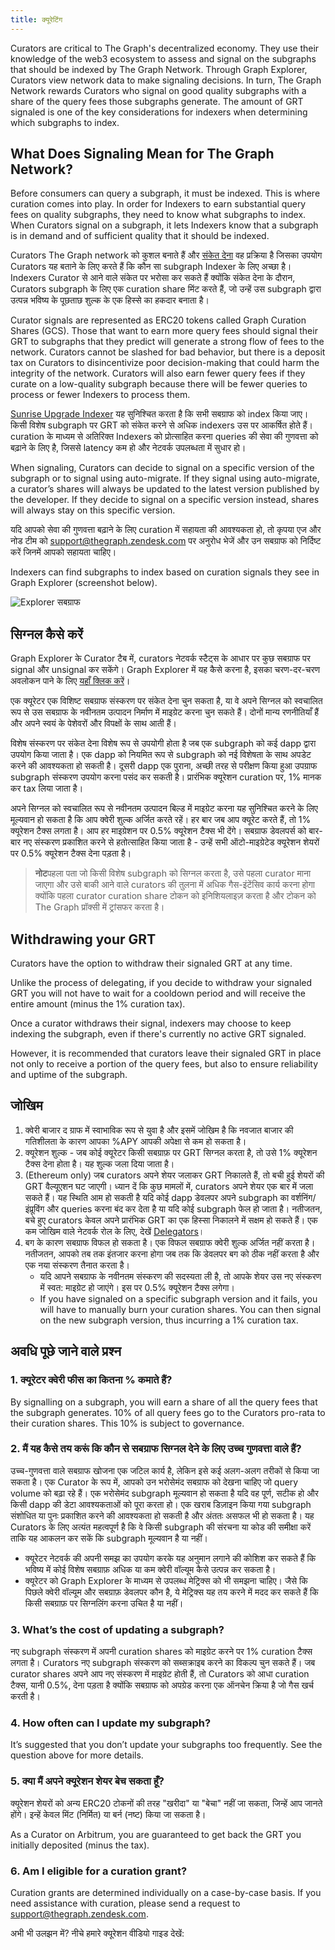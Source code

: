 ```yaml
---
title: क्यूरेटिंग
---
```


Curators are critical to The Graph's decentralized economy. They use their knowledge of the web3 ecosystem to assess and signal on the subgraphs that should be indexed by The Graph Network. Through Graph Explorer, Curators view network data to make signaling decisions. In turn, The Graph Network rewards Curators who signal on good quality subgraphs with a share of the query fees those subgraphs generate. The amount of GRT signaled is one of the key considerations for indexers when determining which subgraphs to index.

## What Does Signaling Mean for The Graph Network?

Before consumers can query a subgraph, it must be indexed. This is where curation comes into play. In order for Indexers to earn substantial query fees on quality subgraphs, they need to know what subgraphs to index. When Curators signal on a subgraph, it lets Indexers know that a subgraph is in demand and of sufficient quality that it should be indexed.

Curators The Graph network को कुशल बनाते हैं और [संकेत देना](#how-to-signal) वह प्रक्रिया है जिसका उपयोग Curators यह बताने के लिए करते हैं कि कौन सा subgraph Indexer के लिए अच्छा है। Indexers Curator से आने वाले संकेत पर भरोसा कर सकते हैं क्योंकि संकेत देना के दौरान, Curators subgraph के लिए एक curation share मिंट करते हैं, जो उन्हें उस subgraph द्वारा उत्पन्न भविष्य के पूछताछ शुल्क के एक हिस्से का हकदार बनाता है।

Curator signals are represented as ERC20 tokens called Graph Curation Shares (GCS). Those that want to earn more query fees should signal their GRT to subgraphs that they predict will generate a strong flow of fees to the network. Curators cannot be slashed for bad behavior, but there is a deposit tax on Curators to disincentivize poor decision-making that could harm the integrity of the network. Curators will also earn fewer query fees if they curate on a low-quality subgraph because there will be fewer queries to process or fewer Indexers to process them.

[Sunrise Upgrade Indexer](/archived/sunrise/#what-is-the-upgrade-indexer) यह सुनिश्चित करता है कि सभी सबग्राफ को index किया जाए। किसी विशेष subgraph पर GRT को संकेत करने से अधिक indexers उस पर आकर्षित होते हैं। curation के माध्यम से अतिरिक्त Indexers को प्रोत्साहित करना queries की सेवा की गुणवत्ता को बढ़ाने के लिए है, जिससे latency कम हो और नेटवर्क उपलब्धता में सुधार हो।

When signaling, Curators can decide to signal on a specific version of the subgraph or to signal using auto-migrate. If they signal using auto-migrate, a curator’s shares will always be updated to the latest version published by the developer. If they decide to signal on a specific version instead, shares will always stay on this specific version.

यदि आपको सेवा की गुणवत्ता बढ़ाने के लिए curation में सहायता की आवश्यकता हो, तो कृपया एज और नोड टीम को support@thegraph.zendesk.com पर अनुरोध भेजें और उन सबग्राफ को निर्दिष्ट करें जिनमें आपको सहायता चाहिए।

Indexers can find subgraphs to index based on curation signals they see in Graph Explorer (screenshot below).

![Explorer सबग्राफ](/img/explorer-subgraphs.png)

## सिग्नल कैसे करें

Graph Explorer के Curator टैब में, curators नेटवर्क स्टैट्स के आधार पर कुछ सबग्राफ पर signal और unsignal कर सकेंगे। Graph Explorer में यह कैसे करना है, इसका चरण-दर-चरण अवलोकन पाने के लिए [यहाँ क्लिक करें](/subgraphs/explorer/)।

एक क्यूरेटर एक विशिष्ट सबग्राफ संस्करण पर संकेत देना चुन सकता है, या वे अपने सिग्नल को स्वचालित रूप से उस सबग्राफ के नवीनतम उत्पादन निर्माण में माइग्रेट करना चुन सकते हैं। दोनों मान्य रणनीतियाँ हैं और अपने स्वयं के पेशेवरों और विपक्षों के साथ आती हैं।

विशेष संस्करण पर संकेत देना विशेष रूप से उपयोगी होता है जब एक subgraph को कई dapp द्वारा उपयोग किया जाता है। एक dapp को नियमित रूप से subgraph को नई विशेषता के साथ अपडेट करने की आवश्यकता हो सकती है। दूसरी dapp एक पुराना, अच्छी तरह से परीक्षण किया हुआ उपग्राफ subgraph संस्करण उपयोग करना पसंद कर सकती है। प्रारंभिक क्यूरेशन curation पर, 1% मानक कर tax लिया जाता है।

अपने सिग्नल को स्वचालित रूप से नवीनतम उत्पादन बिल्ड में माइग्रेट करना यह सुनिश्चित करने के लिए मूल्यवान हो सकता है कि आप क्वेरी शुल्क अर्जित करते रहें। हर बार जब आप क्यूरेट करते हैं, तो 1% क्यूरेशन टैक्स लगता है। आप हर माइग्रेशन पर 0.5% क्यूरेशन टैक्स भी देंगे। सबग्राफ डेवलपर्स को बार-बार नए संस्करण प्रकाशित करने से हतोत्साहित किया जाता है - उन्हें सभी ऑटो-माइग्रेटेड क्यूरेशन शेयरों पर 0.5% क्यूरेशन टैक्स देना पड़ता है।

> **नोट**पहला पता जो किसी विशेष subgraph को सिग्नल करता है, उसे पहला curator माना जाएगा और उसे बाकी आने वाले curators की तुलना में अधिक गैस-इंटेंसिव कार्य करना होगा क्योंकि पहला curator curation share टोकन को इनिशियलाइज़ करता है और टोकन को The Graph प्रॉक्सी में ट्रांसफर करता है।

## Withdrawing your GRT

Curators have the option to withdraw their signaled GRT at any time.

Unlike the process of delegating, if you decide to withdraw your signaled GRT you will not have to wait for a cooldown period and will receive the entire amount (minus the 1% curation tax).

Once a curator withdraws their signal, indexers may choose to keep indexing the subgraph, even if there's currently no active GRT signaled.

However, it is recommended that curators leave their signaled GRT in place not only to receive a portion of the query fees, but also to ensure reliability and uptime of the subgraph.

## जोखिम

1. क्वेरी बाजार द ग्राफ में स्वाभाविक रूप से युवा है और इसमें जोखिम है कि नवजात बाजार की गतिशीलता के कारण आपका %APY आपकी अपेक्षा से कम हो सकता है।
2. क्यूरेशन शुल्क  - जब कोई क्यूरेटर किसी सबग्राफ़ पर GRT सिग्नल करता है, तो उसे 1% क्यूरेशन टैक्स देना होता है। यह शुल्क जला दिया जाता है।
3. (Ethereum only) जब curators अपने शेयर जलाकर GRT निकालते हैं, तो बची हुई शेयरों की GRT वैल्यूएशन घट जाएगी। ध्यान दें कि कुछ मामलों में, curators अपने शेयर एक बार में जला सकते हैं। यह स्थिति आम हो सकती है यदि कोई dapp डेवलपर अपने subgraph का वर्शनिंग/इंप्रूविंग और queries करना बंद कर देता है या यदि कोई subgraph फेल हो जाता है। नतीजतन, बचे हुए curators केवल अपने प्रारंभिक GRT का एक हिस्सा निकालने में सक्षम हो सकते हैं। एक कम जोखिम वाले नेटवर्क रोल के लिए, देखें [Delegators](/resources/roles/delegating/)।
4. बग के कारण सबग्राफ विफल हो सकता है। एक विफल सबग्राफ क्वेरी शुल्क अर्जित नहीं करता है। नतीजतन, आपको तब तक इंतजार करना होगा जब तक कि डेवलपर बग को ठीक नहीं करता है और एक नया संस्करण तैनात करता है।
   - यदि आपने सबग्राफ के नवीनतम संस्करण की सदस्यता ली है, तो आपके शेयर उस नए संस्करण में स्वत: माइग्रेट हो जाएंगे। इस पर 0.5% क्यूरेशन टैक्स लगेगा।
   - If you have signaled on a specific subgraph version and it fails, you will have to manually burn your curation shares. You can then signal on the new subgraph version, thus incurring a 1% curation tax.

## अवधि पूछे जाने वाले प्रश्न

### 1. क्यूरेटर क्वेरी फीस का कितना % कमाते हैं?

By signalling on a subgraph, you will earn a share of all the query fees that the subgraph generates. 10% of all query fees go to the Curators pro-rata to their curation shares. This 10% is subject to governance.

### 2. मैं यह कैसे तय करूं कि कौन से सबग्राफ सिग्नल देने के लिए उच्च गुणवत्ता वाले हैं?

उच्च-गुणवत्ता वाले सबग्राफ खोजना एक जटिल कार्य है, लेकिन इसे कई अलग-अलग तरीकों से किया जा सकता है। एक Curator के रूप में, आपको उन भरोसेमंद सबग्राफ को देखना चाहिए जो query volume को बढ़ा रहे हैं। एक भरोसेमंद subgraph मूल्यवान हो सकता है यदि वह पूर्ण, सटीक हो और किसी dapp की डेटा आवश्यकताओं को पूरा करता हो। एक खराब डिज़ाइन किया गया subgraph संशोधित या पुनः प्रकाशित करने की आवश्यकता हो सकती है और अंततः असफल भी हो सकता है। यह Curators के लिए अत्यंत महत्वपूर्ण है कि वे किसी subgraph की संरचना या कोड की समीक्षा करें ताकि यह आकलन कर सकें कि subgraph मूल्यवान है या नहीं।

- क्यूरेटर नेटवर्क की अपनी समझ का उपयोग करके यह अनुमान लगाने की कोशिश कर सकते हैं कि भविष्य में कोई विशेष सबग्राफ़ अधिक या कम क्वेरी वॉल्यूम कैसे उत्पन्न कर सकता है।
- क्यूरेटर को Graph Explorer के माध्यम से उपलब्ध मेट्रिक्स को भी समझना चाहिए। जैसे कि पिछले क्वेरी वॉल्यूम और सबग्राफ़ डेवलपर कौन है, ये मेट्रिक्स यह तय करने में मदद कर सकते हैं कि किसी सबग्राफ़ पर सिग्नलिंग करना उचित है या नहीं।

### 3. What’s the cost of updating a subgraph?

नए subgraph संस्करण में अपनी curation shares को माइग्रेट करने पर 1% curation टैक्स लगता है। Curators नए subgraph संस्करण को सब्सक्राइब करने का विकल्प चुन सकते हैं। जब curator shares अपने आप नए संस्करण में माइग्रेट होती हैं, तो Curators को आधा curation टैक्स, यानी 0.5%, देना पड़ता है क्योंकि सबग्राफ को अपग्रेड करना एक ऑनचेन क्रिया है जो गैस खर्च करती है।

### 4. How often can I update my subgraph?

It’s suggested that you don’t update your subgraphs too frequently. See the question above for more details.

### 5. क्या मैं अपने क्यूरेशन शेयर बेच सकता हूँ?

क्यूरेशन शेयरों को अन्य ERC20 टोकनों की तरह "खरीदा" या "बेचा" नहीं जा सकता, जिन्हें आप जानते होंगे। इन्हें केवल मिंट (निर्मित) या बर्न (नष्ट) किया जा सकता है।

As a Curator on Arbitrum, you are guaranteed to get back the GRT you initially deposited (minus the tax).

### 6. Am I eligible for a curation grant?

Curation grants are determined individually on a case-by-case basis. If you need assistance with curation, please send a request to support@thegraph.zendesk.com.

अभी भी उलझन में? नीचे हमारे क्यूरेशन वीडियो गाइड देखें:

<VideoEmbed youtube="VytTEcf0dxQ" />
